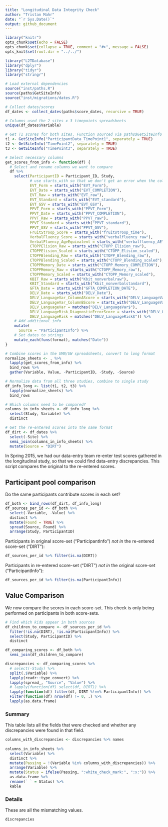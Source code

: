 ```yaml
---
title: "Longitudinal Data Integrity Check"
author: "Tristan Mahr"
date: "`r Sys.Date()`"
output: github_document
---
```


```r
library("knitr")
opts_chunk$set(echo = FALSE)
opts_chunk$set(collapse = TRUE, comment = "#>", message = FALSE)
opts_knit$set(root.dir = "../../")
```

```r
library("L2TDatabase")
library("dplyr")
library("tidyr")
library("stringr")

# Load external dependencies
source("inst/paths.R")
source(paths$GetSiteInfo)
source("inst/migrations/dates.R")

# Collect dates/scores
df_dates <- collect_dates(paths$score_dates, recursive = TRUE)

# Columns used the 2 sites x 3 timepoints spreadsheets
unique(df_dates$Variable)

# Get T1 scores for both sites. Function sourced via paths$GetSiteInfo
t1 <- GetSiteInfo("ParticipantData_TimePoint1", separately = TRUE)
t2 <- GetSiteInfo("TimePoint2", separately = TRUE)
t3 <- GetSiteInfo("TimePoint3", separately = TRUE)

# Select necessary columns
get_scores_from_info <- function(df) {
  # Select and rename columns we want to compare
  df %>%
    select(ParticipantID = Participant_ID, Study,
           # use starts_with so that we don't get an error when the column is not found
           EVT_Form = starts_with("EVT_Form"),
           EVT_Date = starts_with("EVT_COMPLETION"),
           EVT_Raw = starts_with("EVT_raw"),
           EVT_Standard = starts_with("EVT_standard"),
           EVT_GSV = starts_with("EVT_GSV"),
           PPVT_Form = starts_with("PPVT_Form"),
           PPVT_Date = starts_with("PPVT_COMPLETION"),
           PPVT_Raw = starts_with("PPVT_raw"),
           PPVT_Standard = starts_with("PPVT_standard"),
           PPVT_GSV = starts_with("PPVT_GSV"),
           FruitStroop_Score = starts_with("fruitstroop_time"),
           VerbalFluency_Score = starts_with("verbalfluency_raw"),
           VerbalFluency_AgeEquivalent = starts_with("verbalfluency_AE"),
           CTOPPElision_Raw = starts_with("CTOPP_Elision_raw"),
           CTOPPElision_Scaled = starts_with("CTOPP_Elision_scaled"),
           CTOPPBlending_Raw = starts_with("CTOPP_Blending_raw"),
           CTOPPBlending_Scaled = starts_with("CTOPP_Blending_scaled"),
           CTOPPMemory_Date = starts_with("CTOPP_Memory_COMPLETION"),
           CTOPPMemory_Raw = starts_with("CTOPP_Memory_raw"),
           CTOPPMemory_Scaled = starts_with("CTOPP_Memory_scaled"),
           KBIT_Raw = starts_with("Kbit_nonverbalraw"),
           KBIT_Standard = starts_with("Kbit_nonverbalstandard"),
           GFTA_Date = starts_with("GFTA_COMPLETION_DATE"),
           DELV_Date = starts_with("DELV_Date"),
           DELV_LanguageVar_ColumnAScore = starts_with("DELV_LanguageVar_ColumnAScore"),
           DELV_LanguageVar_ColumnBScore = starts_with("DELV_LanguageVar_ColumnBScore"),
           DELV_LanguageVar = matches("DELV_LanguageVar$"),
           DELV_LanguageRisk_DiagnosticErrorScore = starts_with("DELV_LanguageRisk_DiagnosticErrorScore"),
           DELV_LanguageRisk = matches("DELV_LanguageRisk$")) %>%
    # Add additional info
    mutate(
      Source = "ParticipantInfo") %>%
    # Set dates to strings
    mutate_each(funs(format), matches("Date"))
}

# Combine scores in the UMN/UW spreadsheets, convert to long format
normalize_sheets <- . %>% 
  lapply(get_scores_from_info) %>% 
  bind_rows %>% 
  gather(Variable, Value, -ParticipantID, -Study, -Source)

# Normalize data from all three studies, combine to single study
df_info_long <- list(t1, t2, t3) %>% 
  lapply(normalize_sheets) %>% 
  bind_rows

# Which columns need to be compared?
columns_in_info_sheets <- df_info_long %>% 
  select(Study, Variable) %>% 
  distinct

# Get the re-entered scores into the same format
df_dirt <- df_dates %>%
  select(-Site) %>%
  semi_join(columns_in_info_sheets) %>% 
  mutate(Source = "DIRT")

```

In Spring 2015, we had our data-entry team re-enter test scores gathered in the
longitudinal study, so that we could find data-entry discrepancies. This script
compares the original to the re-entered scores.



## Participant pool comparison

Do the same participants contribute scores in each set?

```r
df_both <- bind_rows(df_dirt, df_info_long)
df_sources_per_id <- df_both %>% 
  select(-Variable, -Value) %>% 
  distinct %>% 
  mutate(Found = TRUE) %>% 
  spread(Source, Found) %>% 
  arrange(Study, ParticipantID)
```

Participants in original score-set ("ParticipantInfo") *not in* the re-entered
score-set ("DIRT"):

```r
df_sources_per_id %>% filter(is.na(DIRT))
```

Participants in re-entered score-set ("DIRT") *not in* the original score-set
("ParticipantInfo"):

```r
df_sources_per_id %>% filter(is.na(ParticipantInfo))
```



## Value Comparison

We now compare the scores in each score-set. This check is only being performed
on participants in both score-sets.

```r
# Find which kids appear in both sources
df_children_to_compare <- df_sources_per_id %>% 
  filter(!is.na(DIRT), !is.na(ParticipantInfo)) %>% 
  select(Study, ParticipantID) %>% 
  distinct

df_comparing_scores <- df_both %>% 
  semi_join(df_children_to_compare) 

discrepancies <- df_comparing_scores %>%
  # select(-Study) %>%
  split(.$Variable) %>%
  lapply(readr::type_convert) %>%
  lapply(spread_, "Source", "Value") %>% 
  # lapply(function(df) select(df, DIRT)) %>%
  lapply(function(df) filter(df, DIRT %!==% ParticipantInfo)) %>%
  Filter(function(df) nrow(df) != 0, .) %>% 
  lapply(as.data.frame)
```

### Summary

This table lists all the fields that were checked and whether any discrepancies
were found in that field.

```r
columns_with_discrepancies <- discrepancies %>% names
  
columns_in_info_sheets %>% 
  select(Variable) %>% 
  distinct %>% 
  mutate(Passing = !(Variable %in% columns_with_discrepancies)) %>% 
  arrange(Variable) %>% 
  mutate(Status = ifelse(Passing, ":white_check_mark:", ":x:")) %>% 
  as.data.frame %>% 
  rename(` ` = Status) %>% 
  kable
```

### Details

These are all the mismatching values.

```r
discrepancies
```
